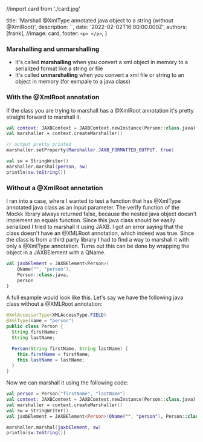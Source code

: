 //import card from './card.jpg'

  title: 'Marshall @XmlType annotated java object to a string (without @XmlRoot)',
  description: ``,
  date: '2022-02-02T16:00:00.000Z',
  authors: [frank],
  //image: card,
  footer: `
    <p>
    </p>
  `,
}

### Marshalling and unmarshalling

- It's called **marshalling** when you convert a xml object in memory to a serialized format like a string or file
- It's called **unmarshalling** when you convert a xml file or string to an object in memory (for exmpale to a java class)

### With the @XmlRoot annotation

If the class you are trying to marshall has a @XmlRoot annotation it's pretty straight forward to marshall it.

```kotlin
val context: JAXBContext = JAXBContext.newInstance(Person::class.java)
val marshaller = context.createMarshaller()

// output pretty printed
marshaller.setProperty(Marshaller.JAXB_FORMATTED_OUTPUT, true)

val sw = StringWriter()
marshaller.marshal(person, sw)
println(sw.toString())
```

<!--more-->

### Without a @XmlRoot annotation

I ran into a case, where I wanted to test a function that has @XmlType annotated java class as an input parameter. The verify function of the Mockk library always returned false, because the nested java object doesn't implement an equals function. Since this java class should be easily serialized I tried to marshall it using JAXB. I got an error saying that the class doesn't have an @XMLRoot annotation, which indeed was true. Since the class is from a third party library I had to find a way to marshall it with only a @XmlType annotation. Turns out this can be done by wrapping the object in a JAXBElement with a QName.

```kotlin
val jaxbElement = JAXBElement<Person>(
    QName("", "person"),
    Person::class.java,
    person
)
```

A full example would look like this. Let's say we have the following java class without a @XMLRoot annotation:

```java
@XmlAccessorType(XMLAccessType.FIELD)
@XmlType(name = "person")
public class Person {
  String firstName;
  String lastName;

  Person(String firstName, String lastName) {
    this.firstName = firstName;
    this.lastName = lastName;
  }
}
```

Now we can marshall it using the following code:

```kotlin
val person = Person("firstName", "lastName")
val context: JAXBContext = JAXBContext.newInstance(Person::class.java)
val marshaller = context.createMarshaller()
val sw = StringWriter()
val jaxbElement = JAXBElement<Person>(QName("", "person"), Person::class.java, person)

marshaller.marshal(jaxbElement, sw)
println(sw.toString())
```
